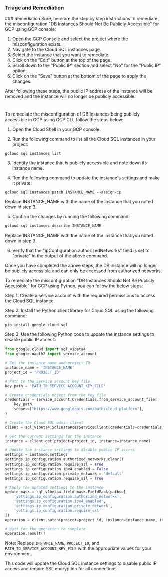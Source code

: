 
### Triage and Remediation
<Tabs>
<Tab title='Remediation'>
### Remediation

<AccordionGroup>
<Accordion title='Using Console' defaultOpen='true'>
Sure, here are the step by step instructions to remediate the misconfiguration "DB Instances Should Not Be Publicly Accessible" for GCP using GCP console:

1. Open the GCP Console and select the project where the misconfiguration exists.
2. Navigate to the Cloud SQL instances page.
3. Select the instance that you want to remediate.
4. Click on the "Edit" button at the top of the page.
5. Scroll down to the "Public IP" section and select "No" for the "Public IP" option.
6. Click on the "Save" button at the bottom of the page to apply the changes.

After following these steps, the public IP address of the instance will be removed and the instance will no longer be publicly accessible.

#
</Accordion>

<Accordion title='Using CLI'>
To remediate the misconfiguration of DB Instances being publicly accessible in GCP using GCP CLI, follow the steps below:

1. Open the Cloud Shell in your GCP console.

2. Run the following command to list all the Cloud SQL instances in your project:

```gcloud sql instances list```

3. Identify the instance that is publicly accessible and note down its instance name.

4. Run the following command to update the instance's settings and make it private:

```gcloud sql instances patch INSTANCE_NAME --assign-ip```

Replace INSTANCE_NAME with the name of the instance that you noted down in step 3.

5. Confirm the changes by running the following command:

```gcloud sql instances describe INSTANCE_NAME```

Replace INSTANCE_NAME with the name of the instance that you noted down in step 3.

6. Verify that the "ipConfiguration.authorizedNetworks" field is set to "private" in the output of the above command.

Once you have completed the above steps, the DB instance will no longer be publicly accessible and can only be accessed from authorized networks.
</Accordion>

<Accordion title='Using Python'>
To remediate the misconfiguration "DB Instances Should Not Be Publicly Accessible" for GCP using Python, you can follow the below steps:

Step 1: Create a service account with the required permissions to access the Cloud SQL instance.

Step 2: Install the Python client library for Cloud SQL using the following command:

```
pip install google-cloud-sql
```

Step 3: Use the following Python code to update the instance settings to disable public IP access:

```python
from google.cloud import sql_v1beta4
from google.oauth2 import service_account

# Set the instance name and project ID
instance_name = 'INSTANCE_NAME'
project_id = 'PROJECT_ID'

# Path to the service account key file
key_path = 'PATH_TO_SERVICE_ACCOUNT_KEY_FILE'

# Create credentials object from the key file
credentials = service_account.Credentials.from_service_account_file(
    key_path,
    scopes=["https://www.googleapis.com/auth/cloud-platform"],
)

# Create the Cloud SQL admin client
client = sql_v1beta4.SqlInstancesServiceClient(credentials=credentials)

# Get the current settings for the instance
instance = client.get(project=project_id, instance=instance_name)

# Update the instance settings to disable public IP access
settings = instance.settings
settings.ip_configuration.authorized_networks.clear()
settings.ip_configuration.require_ssl = True
settings.ip_configuration.ipv4_enabled = False
settings.ip_configuration.private_network = 'default'
settings.ip_configuration.require_ssl = True

# Apply the updated settings to the instance
update_mask = sql_v1beta4.field_mask.FieldMask(paths=[
    'settings.ip_configuration.authorized_networks',
    'settings.ip_configuration.ipv4_enabled',
    'settings.ip_configuration.private_network',
    'settings.ip_configuration.require_ssl'
])
operation = client.patch(project=project_id, instance=instance_name, instance=instance, update_mask=update_mask)

# Wait for the operation to complete
operation.result()
```

Note: Replace `INSTANCE_NAME`, `PROJECT_ID`, and `PATH_TO_SERVICE_ACCOUNT_KEY_FILE` with the appropriate values for your environment.

This code will update the Cloud SQL instance settings to disable public IP access and require SSL encryption for all connections.
</Accordion>

</AccordionGroup>
</Tab>
</Tabs>
